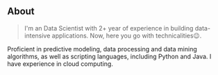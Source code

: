 ## About

> I'm an Data Scientist with 2+ year of experience in building data-intensive applications. Now, here you go with technicalities😉.

Proficient in predictive modeling, data processing and data mining algorithms, as well as scripting languages, including Python and Java. I have experience in cloud computing.
